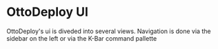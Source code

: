 
# OttoDeploy UI

OttoDeploy's ui is diveded into several views. Navigation is done via the sidebar on the left or via the K-Bar command pallette

<Cards>
	<Card title="Deployments View" href="/ottodeploy-ui/deployments-view" />
	<Card title="Builds View" href="/ottodeploy-ui/builds-view" />
	<Card title="Servers View" href="/ottodeploy-ui/servers-view" />
	<Card title="Settings View" href="/ottodeploy-ui/settings" />
	<Card title="Miscellaneous" href="/ottodeploy-ui/miscelaneous" />
</Cards>
